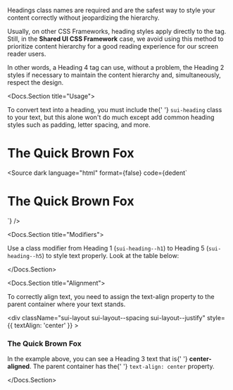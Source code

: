 

<p>
	Headings class names are required and are the safest way to style your
	content correctly without jeopardizing the hierarchy.
</p>

<p>
	Usually, on other CSS Frameworks, heading styles apply directly to the tag.
	Still, in the <strong>Shared UI CSS Framework</strong> case, we avoid using
	this method to prioritize content hierarchy for a good reading experience
	for our screen reader users.
</p>

<p>
	In other words, a Heading 4 tag can use, without a problem, the Heading 2
	styles if necessary to maintain the content hierarchy and, simultaneously,
	respect the design.
</p>

<Docs.Section title="Usage">
	<p>
		To convert text into a heading, you must include the{' '}
		<code>sui-heading</code> class to your text, but this alone won't do
		much except add common heading styles such as padding, letter spacing,
		and more.
	</p>
	<Canvas className="sbdocs-preview--light">
		<div className="sui-wrap sui-theme--light">
			<div className="sui-layout sui-layout--spacing sui-layout--justify">
				<h1 className="sui-heading">The Quick Brown Fox</h1>
			</div>
		</div>
	</Canvas>
	<Source
		dark
		language="html"
		format={false}
		code={dedent`
<h1 class="sui-heading">The Quick Brown Fox</h1>
		`}
	/>
</Docs.Section>

<Docs.Section title="Modifiers">
	<p>
		Use a class modifier from Heading 1 (<code>sui-heading--h1</code>) to
		Heading 5 (<code>sui-heading--h5</code>) to style text properly. Look at
		the table below:
	</p>
	<Canvas className="sbdocs-preview--light">
		<div className="sui-wrap sui-theme--light">
			<div className="sui-layout sui-layout--spacing sui-layout--justify">
				<HeadingTable />
			</div>
		</div>
	</Canvas>
</Docs.Section>

<Docs.Section title="Alignment">
	<p>
		To correctly align text, you need to assign the text-align property to
		the parent container where your text stands.
	</p>
	<Canvas className="sbdocs-preview--light">
		<div className="sui-wrap sui-theme--light">
			<div
				className="sui-layout sui-layout--spacing sui-layout--justify"
				style={{ textAlign: 'center' }}
			>
				<h3 class="sui-heading sui-heading--h3">The Quick Brown Fox</h3>
			</div>
		</div>
	</Canvas>
	<p>
		In the example above, you can see a Heading 3 text that is{' '}
		<strong>center-aligned</strong>. The parent container has the{' '}
		<code>text-align: center</code> property.
	</p>
</Docs.Section>
